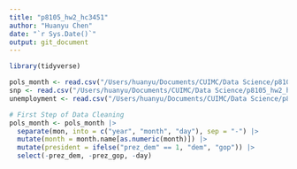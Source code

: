 ```yaml
---
title: "p8105_hw2_hc3451"
author: "Huanyu Chen"
date: "`r Sys.Date()`"
output: git_document
---
```


```r
library(tidyverse)
```

```r
pols_month <- read.csv("/Users/huanyu/Documents/CUIMC/Data Science/p8105_hw2_hc3451/pols-month.csv")
snp <- read.csv("/Users/huanyu/Documents/CUIMC/Data Science/p8105_hw2_hc3451/snp.csv")
unemployment <- read.csv("/Users/huanyu/Documents/CUIMC/Data Science/p8105_hw2_hc3451/unemployment.csv")

# First Step of Data Cleaning
pols_month <- pols_month |>
  separate(mon, into = c("year", "month", "day"), sep = "-") |>
  mutate(month = month.name[as.numeric(month)]) |>
  mutate(president = ifelse("prez_dem" == 1, "dem", "gop")) |>
  select(-prez_dem, -prez_gop, -day)
```

